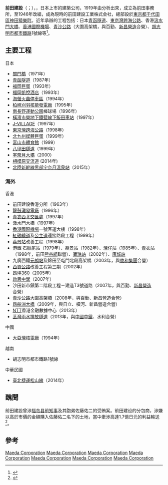 {{Infobox Company
|company_name   = 前田建設
|native_name = 前田建設工業株式会社
|name_en = MAEDA CORPORATION
|company_logo = [[File:Maeda_company_logo.svg|130px]]
|type = [[株式會社|株式會社]]
|traded_as = {{tyo|tyo=1|1824}}
|zip_code = 102-0064
|loacation = [[東京都|東京都]][[千代田區|千代田區]][[神田猿樂町|神田猿樂町]]二丁目8番8號 猿樂町大廈
| local_code_name = JP
| local_code = 4010001008789
| foundation = {{和暦|1946}}11月6日
|industry = 建設業
|services = [[建築|建築]]、[[土木|土木]]、諮詢
|key_people = 代表取締役社長 前田操治
|capital = 234億5496萬8254日圓<br />（2012年3月）
|revenue = 合併：3133億日圓<br />非合併：2590億日圓<br />（2012年3月）
|operation_income = 合併：52億日圓<br />非合併：41億日圓<br />（2012年3月）
|net_income = 合併：31億日圓<br />非合併：16億日圓<br />（2012年3月）
|equity = 合併：1211億日圓<br />非合併：932億日圓<br />（2012年3月31日）
|assets =  合併：3739億日圓<br />非合併：3170億日圓<br />（2012年3月31日）
|num_employees = 合併：3731名<br />非合併：2746名<br />（2012年3月31日）
|accounting_period = 3月31日
|major_shareholder = 光丘興產株式會社13.13%<br />{{link-ja|日本Trustee Services信託銀行|日本トラスティ・サービス信託銀行|日本Trustee Services信託銀行株式會社}}（信託口） 7.12%<br />[[日本Master_Trust信託銀行|日本Master Trust信託銀行株式会社]]（信託口） 4.44%<br />{{link-ja|前田道路|前田道路|前田道路株式會社}}4.27%<br />（2012年3月31日）
|subsid = {{link-ja|前田製作所 (長野縣)|前田製作所 (長野県)|前田製作所}}43.0%<br />JM100.0%<br />富士見光研（フジミ光研）50.0%<br />富士見大廈服務（フジミビルサービス）75.0%<br />（2012年3月31日）
|website = http://www.maeda.co.jp/

}}
'''前田建設'''（{{jpn|j=前田建設工業株式会社|hg=まえだけんせつこうぎょう|rm=maedakensetsukōgyō kabushikigaisha}}；{{lang-en|'''Maeda Corporation'''}}），{{tyo|1824}}，日本上市的建築公司，1919年由{{link-ja|飛島組|飛島建設}}分析出來，成立為前田事務所，至1946年改組，成為現時的前田建設工業株式会社，總部設於[[東京都|東京都]][[千代田區|千代田區]][[猿樂町_(千代田區)|神田猿樂町]]。近年承辦的工程包括：日本[[青函隧道|青函隧道]]、[[東京灣跨海公路|東京灣跨海公路]]、香港[[汲水門大橋|汲水門大橋]]、[[香港國際機場|香港國際機場]]、[[青沙公路|青沙公路]]（大圍高架橋，與百勤、[[新昌營造|新昌營造]]合營）、[[胡志明市都市鐵路|胡志明市都市鐵路]]1號線等<ref>{{cite news |title=Ho Chi Minh City selects underground contractors |url=http://www.railwaygazette.com/news/news/asia/single-view/view/ho-chi-minh-city-selects-underground-contractors.html |language=en |publisher=Railway Gazette |date=26 July 2014 |accessdate=2014-07-31 |archive-date=2015-01-12 |archive-url=https://web.archive.org/web/20150112084020/http://www.railwaygazette.com/news/news/asia/single-view/view/ho-chi-minh-city-selects-underground-contractors.html |dead-url=no }}</ref>。

==主要工程==
; 日本
* [[關門橋|關門橋]]（1971年）
* [[青函隧道|青函隧道]]（1987年）
* [[福岡巨蛋|福岡巨蛋]]（1993年）
* [[福岡凱悅酒店|福岡凱悅酒店]]（1993年）
* [[海螢火蟲停車區|海螢火蟲停車區]]（1994年）
* [[柏崎刈羽核能發電廠|柏崎刈羽核能發電廠]]（1995年）
* [[南長野運動公園|南長野運動公園]]棒球場（1996年）
* [[橫濱市營地下鐵藍線|橫濱市營地下鐵藍線]][[下飯田車站|下飯田車站]]（1997年）
* [[J-VILLAGE|J-VILLAGE]]（1997年）
* [[東京灣跨海公路|東京灣跨海公路]]（1998年）
* [[北九州媒體巨蛋|北九州媒體巨蛋]]（1999年）
* [[富山市體育館|富山市體育館]]（1999）
* [[八甲田隧道|八甲田隧道]]（1999年）
* [[宇奈月大壩|宇奈月大壩]]（2000）
* [[相模原交流道|相模原交流道]] (2014年)
* [[北陸新幹線|北陸新幹線]][[黑部宇奈月溫泉站|黑部宇奈月溫泉站]]（2015年）

=== 海外 ===
; 香港
* 前田建設香港分所（1963年）
* [[龍鼓灘發電廠|龍鼓灘發電廠]]（1996年）
* [[青衣西北交匯處|青衣西北交匯處]]（1997年）
* 汲水門大橋（1997年）
* [[香港國際機場|香港國際機場]]一號客運大樓（1998年）
* [[紅磡繞道|紅磡繞道]]及[[公主道|公主道]]連接路段工程（1999年）
* [[荔景站|荔景站]]改善工程（1998年）
* [[港鐵|港鐵]] [[石硤尾站|石硤尾站]]（1979年）、[[茘景站|茘景站]]（1982年）、[[灣仔站|灣仔站]]（1985年）、[[青衣站|青衣站]]（1998年，前田[[熊谷組|熊谷組]]聯營）、[[寶琳站|寶琳站]]（2002年）、[[康城站_(香港)|康城站]]
* 九廣西鐵[[元朗站_(屯馬綫)|元朗站]]及錦田至屯門北段高架橋（2003年，與[[俊和集團|俊和集團]]合營）
* [[西貢公路|西貢公路]]改善工程第三期（2002年）
* [[昂坪360|昂坪360]]（2005年）
* [[啟思中學|啟思中學]]（2007年）
* 沙田新市鎮第二階段工程－建造T3號道路（2007年，與百勤、[[新昌營造|新昌營造]]合營）
* [[青沙公路|青沙公路]]大圍高架橋（2008年，與百勤、新昌營造合營）
* [[昂船洲大橋|昂船洲大橋]]（2009年，與日立、橫河、新昌營造合營）
* [[日本電信電話|NTT]]香港金融數據中心（2013年）
* [[荃灣雨水排放隧道|荃灣雨水排放隧道]]（2013年，與[[中國中鐵|中國中鐵]]、水利合營）

; 中國
* [[大亞灣核電廠|大亞灣核電廠]]（1994年）

; 越南
* 胡志明市都市鐵路1號線

; 中華民國
* [[臺北捷運|臺北捷運]][[松山線|松山線]]（2014年）

==醜聞==
前田建設曾涉[[福岛县知事|福岛县前知事]]{{link-ja|佐藤荣佐久|佐藤栄佐久}}及其胞弟佐藤佑二的受贿案。前田建设的分包商{{link-ja|水谷建設|水谷建設}}，涉嫌以高於市價的金額購入佐藤佑二名下的土地，當中牽涉高達1.7億日元的利益輸送<ref>{{cite news |title=日本政坛爆集体贪污丑闻 反华先锋石原也遭牵涉 |url=http://www.qingdaonews.com/content/2006-12/09/content_7702666.htm |language=中文 |publisher=青岛新闻网 |date=2006年12月9日 |accessdate=2014年8月4日 |archive-date=2016年3月4日 |archive-url=https://web.archive.org/web/20160304083123/http://www.qingdaonews.com/content/2006-12/09/content_7702666.htm |dead-url=no }}</ref>。

==參考==
{{reflist}}

{{DEFAULTSORT:Maeda Kensetsu}}
[[Category:1919年日本建立|Maeda Corporation]]
[[Category:1919年成立的公司|Maeda Corporation]]
[[Category:日本建築公司|Maeda Corporation]]
[[Category:東京證券交易所上市公司|Maeda Corporation]]
[[Category:千代田區公司|Maeda Corporation]]
[[Category:芙蓉集團|Maeda Corporation]]
[[Category:老鋪企業_(昭和創業)|Maeda Corporation]]